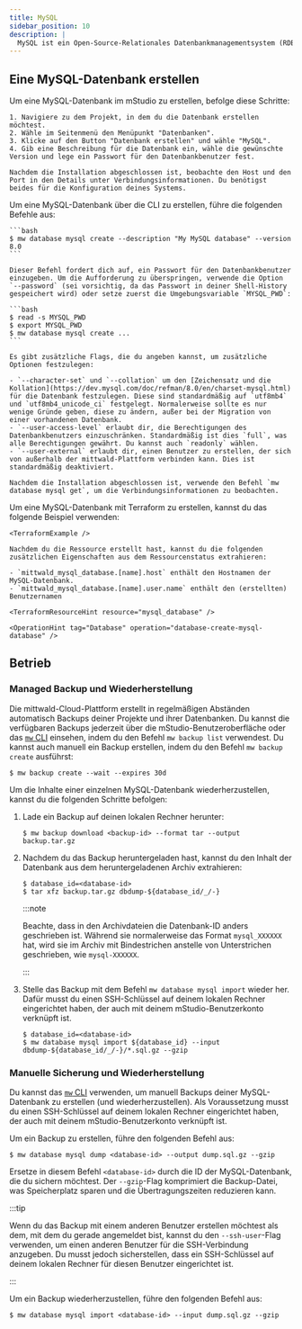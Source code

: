 ```yaml
---
title: MySQL
sidebar_position: 10
description: |
  MySQL ist ein Open-Source-Relationales Datenbankmanagementsystem (RDBMS). Es ist eine beliebte Wahl für Webanwendungen und wird oft in Kombination mit PHP verwendet. Dieser Leitfaden hilft dir, MySQL in deinem mittwald-Space zu verwenden.
---
```



## Eine MySQL-Datenbank erstellen

<Tabs groupId="access-mode">
  <TabItem value="gui" label="mStudio UI">
    Um eine MySQL-Datenbank im mStudio zu erstellen, befolge diese Schritte:

    1. Navigiere zu dem Projekt, in dem du die Datenbank erstellen möchtest.
    2. Wähle im Seitenmenü den Menüpunkt "Datenbanken".
    3. Klicke auf den Button "Datenbank erstellen" und wähle "MySQL".
    4. Gib eine Beschreibung für die Datenbank ein, wähle die gewünschte Version und lege ein Passwort für den Datenbankbenutzer fest.

    Nachdem die Installation abgeschlossen ist, beobachte den Host und den Port in den Details unter Verbindungsinformationen. Du benötigst beides für die Konfiguration deines Systems.

  </TabItem>
  <TabItem value="cli" label="CLI">
    Um eine MySQL-Datenbank über die CLI zu erstellen, führe die folgenden Befehle aus:

    ```bash
    $ mw database mysql create --description "My MySQL database" --version 8.0
    ```

    Dieser Befehl fordert dich auf, ein Passwort für den Datenbankbenutzer einzugeben. Um die Aufforderung zu überspringen, verwende die Option `--password` (sei vorsichtig, da das Passwort in deiner Shell-History gespeichert wird) oder setze zuerst die Umgebungsvariable `MYSQL_PWD`:

    ```bash
    $ read -s MYSQL_PWD
    $ export MYSQL_PWD
    $ mw database mysql create ...
    ```

    Es gibt zusätzliche Flags, die du angeben kannst, um zusätzliche Optionen festzulegen:

    - `--character-set` und `--collation` um den [Zeichensatz und die Kollation](https://dev.mysql.com/doc/refman/8.0/en/charset-mysql.html) für die Datenbank festzulegen. Diese sind standardmäßig auf `utf8mb4` und `utf8mb4_unicode_ci` festgelegt. Normalerweise sollte es nur wenige Gründe geben, diese zu ändern, außer bei der Migration von einer vorhandenen Datenbank.
    - `--user-access-level` erlaubt dir, die Berechtigungen des Datenbankbenutzers einzuschränken. Standardmäßig ist dies `full`, was alle Berechtigungen gewährt. Du kannst auch `readonly` wählen.
    - `--user-external` erlaubt dir, einen Benutzer zu erstellen, der sich von außerhalb der mittwald-Plattform verbinden kann. Dies ist standardmäßig deaktiviert.

    Nachdem die Installation abgeschlossen ist, verwende den Befehl `mw database mysql get`, um die Verbindungsinformationen zu beobachten.

  </TabItem>
  <TabItem value="terraform" label="Terraform">
    Um eine MySQL-Datenbank mit Terraform zu erstellen, kannst du das folgende Beispiel verwenden:

    <TerraformExample />

    Nachdem du die Ressource erstellt hast, kannst du die folgenden zusätzlichen Eigenschaften aus dem Ressourcenstatus extrahieren:

    - `mittwald_mysql_database.[name].host` enthält den Hostnamen der MySQL-Datenbank.
    - `mittwald_mysql_database.[name].user.name` enthält den (erstellten) Benutzernamen

    <TerraformResourceHint resource="mysql_database" />

  </TabItem>
  <TabItem value="api" label="API">

    <OperationHint tag="Database" operation="database-create-mysql-database" />

  </TabItem>
</Tabs>

## Betrieb

### Managed Backup und Wiederherstellung

Die mittwald-Cloud-Plattform erstellt in regelmäßigen Abständen automatisch Backups deiner Projekte und ihrer Datenbanken. Du kannst die verfügbaren Backups jederzeit über die mStudio-Benutzeroberfläche oder das [`mw` CLI][cli] einsehen, indem du den Befehl `mw backup list` verwendest. Du kannst auch manuell ein Backup erstellen, indem du den Befehl `mw backup create` ausführst:

```shellsession title="Local shell session"
$ mw backup create --wait --expires 30d
```

Um die Inhalte einer einzelnen MySQL-Datenbank wiederherzustellen, kannst du die folgenden Schritte befolgen:

1. Lade ein Backup auf deinen lokalen Rechner herunter:

   ```shellsession title="Local shell session"
   $ mw backup download <backup-id> --format tar --output backup.tar.gz
   ```

2. Nachdem du das Backup heruntergeladen hast, kannst du den Inhalt der Datenbank aus dem heruntergeladenen Archiv extrahieren:

   ```shellsession title="Local shell session"
   $ database_id=<database-id>
   $ tar xfz backup.tar.gz dbdump-${database_id/_/-}
   ```

   :::note

   Beachte, dass in den Archivdateien die Datenbank-ID anders geschrieben ist. Während sie normalerweise das Format `mysql_XXXXXX` hat, wird sie im Archiv mit Bindestrichen anstelle von Unterstrichen geschrieben, wie `mysql-XXXXXX`.

   :::

3. Stelle das Backup mit dem Befehl `mw database mysql import` wieder her. Dafür musst du einen SSH-Schlüssel auf deinem lokalen Rechner eingerichtet haben, der auch mit deinem mStudio-Benutzerkonto verknüpft ist.

   ```shellsession title="Local shell session"
   $ database_id=<database-id>
   $ mw database mysql import ${database_id} --input dbdump-${database_id/_/-}/*.sql.gz --gzip
   ```

### Manuelle Sicherung und Wiederherstellung

Du kannst das [`mw` CLI][cli] verwenden, um manuell Backups deiner MySQL-Datenbank zu erstellen (und wiederherzustellen). Als Voraussetzung musst du einen SSH-Schlüssel auf deinem lokalen Rechner eingerichtet haben, der auch mit deinem mStudio-Benutzerkonto verknüpft ist.

Um ein Backup zu erstellen, führe den folgenden Befehl aus:

```shellsession title="Local shell session"
$ mw database mysql dump <database-id> --output dump.sql.gz --gzip
```

Ersetze in diesem Befehl `<database-id>` durch die ID der MySQL-Datenbank, die du sichern möchtest. Der `--gzip`-Flag komprimiert die Backup-Datei, was Speicherplatz sparen und die Übertragungszeiten reduzieren kann.

:::tip

Wenn du das Backup mit einem anderen Benutzer erstellen möchtest als dem, mit dem du gerade angemeldet bist, kannst du den `--ssh-user`-Flag verwenden, um einen anderen Benutzer für die SSH-Verbindung anzugeben. Du musst jedoch sicherstellen, dass ein SSH-Schlüssel auf deinem lokalen Rechner für diesen Benutzer eingerichtet ist.

:::

Um ein Backup wiederherzustellen, führe den folgenden Befehl aus:

```shellsession title="Local shell session"
$ mw database mysql import <database-id> --input dump.sql.gz --gzip
```

[cli]: /cli
